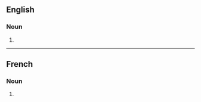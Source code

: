 ==English==

===Noun===
{{head|en|noun form}}

# {{plural of|gazelle|lang=en}}

----

==French==

===Noun===
{{head|fr|noun plural form|g=f}}

# {{plural of|gazelle|lang=fr}}